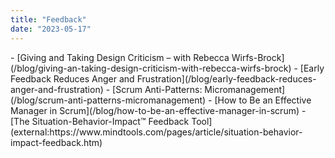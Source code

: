 ```yaml
---
title: "Feedback"
date: "2023-05-17"
---
```


<LinkList heading = "Agile Pain Relief Blog Entries">
- [Giving and Taking Design Criticism – with Rebecca Wirfs-Brock](/blog/giving-an-taking-design-criticism-with-rebecca-wirfs-brock)
- [Early Feedback Reduces Anger and Frustration](/blog/early-feedback-reduces-anger-and-frustration)
- [Scrum Anti-Patterns: Micromanagement](/blog/scrum-anti-patterns-micromanagement)
- [How to Be an Effective Manager in Scrum](/blog/how-to-be-an-effective-manager-in-scrum)
</LinkList>

<HighlightBox heading="Resource Links" variant="resourceLinks">
- [The Situation-Behavior-Impact™ Feedback Tool](external:https://www.mindtools.com/pages/article/situation-behavior-impact-feedback.htm)
</HighlightBox>
